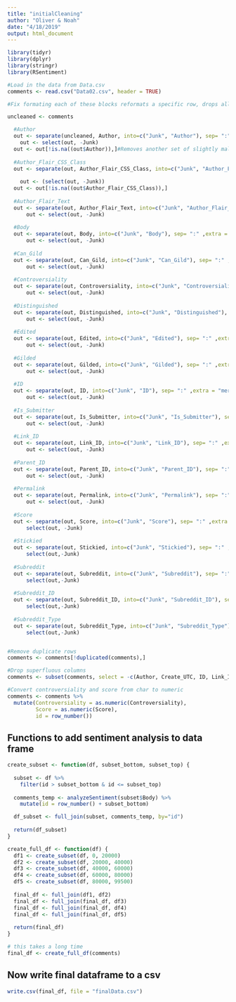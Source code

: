 ```yaml
---
title: "initialCleaning"
author: "Oliver & Noah"
date: "4/18/2019"
output: html_document
---
```



```r
library(tidyr)
library(dplyr)
library(stringr)
library(RSentiment)
```

```r
#Load in the data from Data.csv
comments <- read.csv("Data02.csv", header = TRUE)
```

```r
#Fix formating each of these blocks reformats a specific row, drops all unnecsary information, and removes rows with problematic formatting if necessary.

uncleaned <- comments

  #Author
  out <- separate(uncleaned, Author, into=c("Junk", "Author"), sep= ":" ,extra = "merge")
    out <- select(out, -Junk)
  out <- out[!is.na((out$Author)),]#Removes another set of slightly malformated rows.
  
  #Author_Flair_CSS_Class
  out <- separate(out, Author_Flair_CSS_Class, into=c("Junk", "Author_Flair_CSS_Class"), sep= ":" ,extra = "merge")
      
    out <- (select(out, -Junk))
  out <- out[!is.na((out$Author_Flair_CSS_Class)),]
  
  #Author_Flair_Text
  out <- separate(out, Author_Flair_Text, into=c("Junk", "Author_Flair_Text"), sep= ":" ,extra = "merge") 
      out <- select(out, -Junk)
  
  #Body
  out <- separate(out, Body, into=c("Junk", "Body"), sep= ":" ,extra = "merge")
      out <- select(out, -Junk)
  
  #Can_Gild
  out <- separate(out, Can_Gild, into=c("Junk", "Can_Gild"), sep= ":" ,extra = "merge")
      out <- select(out, -Junk)
  
  #Controversiality
  out <- separate(out, Controversiality, into=c("Junk", "Controversiality"), sep= ":" ,extra = "merge")
      out <- select(out, -Junk)
  
  #Distinguished
  out <- separate(out, Distinguished, into=c("Junk", "Distinguished"), sep= ":" ,extra = "merge")
      out <- select(out, -Junk)
  
  #Edited
  out <- separate(out, Edited, into=c("Junk", "Edited"), sep= ":" ,extra = "merge")
      out <- select(out, -Junk)
  
  #Gilded
  out <- separate(out, Gilded, into=c("Junk", "Gilded"), sep= ":" ,extra = "merge")
      out <- select(out, -Junk)
  
  #ID
  out <- separate(out, ID, into=c("Junk", "ID"), sep= ":" ,extra = "merge")
      out <- select(out, -Junk)
  
  #Is_Submitter
  out <- separate(out, Is_Submitter, into=c("Junk", "Is_Submitter"), sep= ":" ,extra = "merge")
      out <- select(out, -Junk)
  
  #Link_ID
  out <- separate(out, Link_ID, into=c("Junk", "Link_ID"), sep= ":" ,extra = "merge")
      out <- select(out, -Junk)
  
  #Parent_ID
  out <- separate(out, Parent_ID, into=c("Junk", "Parent_ID"), sep= ":" ,extra = "merge")
      out <- select(out, -Junk)
  
  #Permalink
  out <- separate(out, Permalink, into=c("Junk", "Permalink"), sep= ":" ,extra = "merge")
      out <- select(out, -Junk)
  
  #Score
  out <- separate(out, Score, into=c("Junk", "Score"), sep= ":" ,extra = "merge")
      select(out, -Junk)
  
  #Stickied
  out <- separate(out, Stickied, into=c("Junk", "Stickied"), sep= ":" ,extra = "merge")
      select(out,-Junk)
  
  #Subreddit
  out <- separate(out, Subreddit, into=c("Junk", "Subreddit"), sep= ":" ,extra = "merge")
      select(out,-Junk)
  
  #Subreddit_ID
  out <- separate(out, Subreddit_ID, into=c("Junk", "Subreddit_ID"), sep= ":" ,extra = "merge")
      select(out,-Junk)
  
  #Subreddit_Type
  out <- separate(out, Subreddit_Type, into=c("Junk", "Subreddit_Type"), sep= ":" ,extra = "merge")
      select(out,-Junk)



```

```r
#Remove duplicate rows
comments <- comments[!duplicated(comments),]

#Drop superfluous columns
comments <- subset(comments, select = -c(Author, Create_UTC, ID, Link_ID, Parent_ID, Permalink, Subreddit_ID))

#Convert controversiality and score from char to numeric
comments <- comments %>% 
  mutate(Controversiality = as.numeric(Controversiality),
         Score = as.numeric(Score),
         id = row_number())
```

## Functions to add sentiment analysis to data frame
```r

create_subset <- function(df, subset_bottom, subset_top) {
  
  subset <- df %>% 
    filter(id > subset_bottom & id <= subset_top)
  
  comments_temp <- analyzeSentiment(subset$Body) %>% 
    mutate(id = row_number() + subset_bottom)

  df_subset <- full_join(subset, comments_temp, by="id")
  
  return(df_subset)
}

create_full_df <- function(df) {
  df1 <- create_subset(df, 0, 20000)
  df2 <- create_subset(df, 20000, 40000)
  df3 <- create_subset(df, 40000, 60000)
  df4 <- create_subset(df, 60000, 80000)
  df5 <- create_subset(df, 80000, 99500)
  
  final_df <- full_join(df1, df2)
  final_df <- full_join(final_df, df3)
  final_df <- full_join(final_df, df4)
  final_df <- full_join(final_df, df5)
  
  return(final_df)
}

# this takes a long time
final_df <- create_full_df(comments)
```

## Now write final dataframe to a csv
```r
write.csv(final_df, file = "finalData.csv")
```
